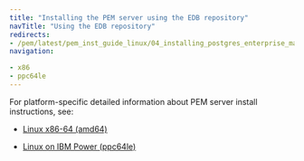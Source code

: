 ```yaml
---
title: "Installing the PEM server using the EDB repository"
navTitle: "Using the EDB repository"
redirects:
- /pem/latest/pem_inst_guide_linux/04_installing_postgres_enterprise_manager/03_installing_pem_server_using_edb_repository/
navigation:

- x86
- ppc64le
---
```


For platform-specific detailed information about PEM server install instructions, see:

- [Linux x86-64 (amd64)](x86_amd64)

- [Linux on IBM Power (ppc64le)](ibm_power_ppc64le)
